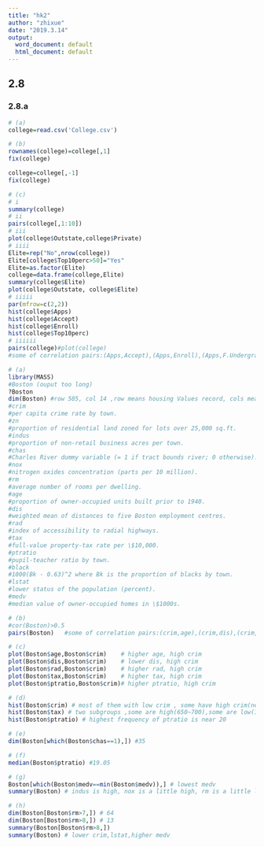 ---
title: "hk2"
author: "zhixue"
date: "2019.3.14"
output:
  word_document: default
  html_document: default
---

## 2.8
### 2.8.a

```{r 2.8}
# (a)
college=read.csv('College.csv')

# (b)
rownames(college)=college[,1]
fix(college)

college=college[,-1]
fix(college)

# (c)
# i
summary(college)
# ii
pairs(college[,1:10])
# iii
plot(college$Outstate,college$Private)
# iiii
Elite=rep("No",nrow(college))
Elite[college$Top10perc>50]="Yes"
Elite=as.factor(Elite)
college=data.frame(college,Elite)
summary(college$Elite)
plot(college$Outstate, college$Elite)
# iiiii
par(mfrow=c(2,2))
hist(college$Apps)
hist(college$Accept)
hist(college$Enroll)
hist(college$Top10perc)
# iiiiii
pairs(college)#plot(college)
#some of correlation pairs:(Apps,Accept),(Apps,Enroll),(Apps,F.Undergrad),(Accept,Enroll),(Accept,F.Undergrad),(Enroll,F.Undergrad),(Top10perc,Top25perc) 
```

```{r 2.10}
# (a)
library(MASS)
#Boston (ouput too long)
?Boston
dim(Boston) #row 505, col 14 ,row means housing Values record, cols means
#crim
#per capita crime rate by town.
#zn
#proportion of residential land zoned for lots over 25,000 sq.ft.
#indus
#proportion of non-retail business acres per town.
#chas
#Charles River dummy variable (= 1 if tract bounds river; 0 otherwise).
#nox
#nitrogen oxides concentration (parts per 10 million).
#rm
#average number of rooms per dwelling.
#age
#proportion of owner-occupied units built prior to 1940.
#dis
#weighted mean of distances to five Boston employment centres.
#rad
#index of accessibility to radial highways.
#tax
#full-value property-tax rate per \$10,000.
#ptratio
#pupil-teacher ratio by town.
#black
#1000(Bk - 0.63)^2 where Bk is the proportion of blacks by town.
#lstat
#lower status of the population (percent).
#medv
#median value of owner-occupied homes in \$1000s.

# (b)
#cor(Boston)>0.5
pairs(Boston)   #some of correlation pairs:(crim,age),(crim,dis),(crim,rad),(crim,tax),(crim,ptratio),(indus,chas),(indus,age),(indus,dis),(nox,age),(nox,dis),(rm,lstat),(rm,medv),(age,dis),(lstat,medv)

# (c)
plot(Boston$age,Boston$crim)    # higher age, high crim
plot(Boston$dis,Boston$crim)    # lower dis, high crim
plot(Boston$rad,Boston$crim)    # higher rad, high crim
plot(Boston$tax,Boston$crim)    # higher tax, high crim
plot(Boston$ptratio,Boston$crim)# higher ptratio, high crim

# (d)
hist(Boston$crim) # most of them with low crim , some have high crim(nearly 20) 
hist(Boston$tax) # two subgroups ,some are high(650~700),some are low(150~450)
hist(Boston$ptratio) # highest frequency of ptratio is near 20

# (e)
dim(Boston[which(Boston$chas==1),]) #35

# (f)
median(Boston$ptratio) #19.05

# (g)
Boston[which(Boston$medv==min(Boston$medv)),] # lowest medv
summary(Boston) # indus is high, nox is a little high, rm is a little low, age is high, dis is low, rad is high, tax is high, ptratio is high, black is high

# (h)
dim(Boston[Boston$rm>7,]) # 64
dim(Boston[Boston$rm>8,]) # 13
summary(Boston[Boston$rm>8,])
summary(Boston) # lower crim,lstat,higher medv
```

